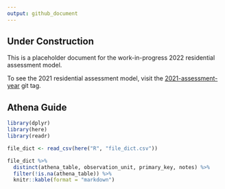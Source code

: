 ---
output: github_document
---

<!-- README.md is generated from README.Rmd. Please edit that file -->

## Under Construction

This is a placeholder document for the work-in-progress 2022 residential assessment model.

To see the 2021 residential assessment model, visit the [2021-assessment-year](https://gitlab.com/ccao-data-science---modeling/models/ccao_res_avm/-/tree/2021-assessment-year) git tag.

## Athena Guide

```{r file_dict, message=FALSE, results='asis', echo=FALSE}
library(dplyr)
library(here)
library(readr)

file_dict <- read_csv(here("R", "file_dict.csv"))

file_dict %>%
  distinct(athena_table, observation_unit, primary_key, notes) %>%
  filter(!is.na(athena_table)) %>%
  knitr::kable(format = "markdown")
```